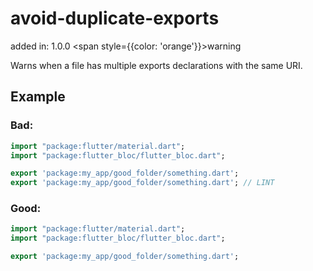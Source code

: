 # avoid-duplicate-exports
added in: 1.0.0 <span style={{color: 'orange'}}>warning</span>

Warns when a file has multiple exports declarations with the same URI.

## Example
### Bad:
```dart
import "package:flutter/material.dart";
import "package:flutter_bloc/flutter_bloc.dart";

export 'package:my_app/good_folder/something.dart';
export 'package:my_app/good_folder/something.dart'; // LINT
```
### Good:
```dart
import "package:flutter/material.dart";
import "package:flutter_bloc/flutter_bloc.dart";

export 'package:my_app/good_folder/something.dart';
```

